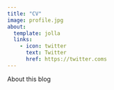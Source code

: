 ```yaml
---
title: "CV"
image: profile.jpg
about:
  template: jolla
  links:
    - icon: twitter
      text: Twitter
      href: https://twitter.coms
---
```


About this blog
